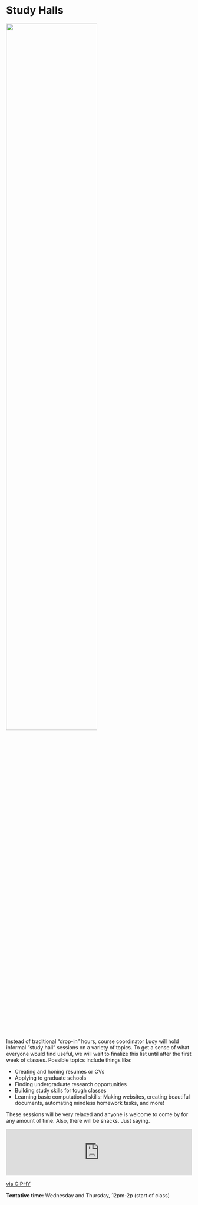 # Study Halls

![](images/study-hall.png){width="70%"}

Instead of traditional "drop-in" hours, course coordinator Lucy will hold informal "study hall" sessions on a variety of topics. To get a sense of what everyone would find useful, we will wait to finalize this list until after the first week of classes. Possible topics include things like:

+ Creating and honing resumes or CVs
+ Applying to graduate schools
+ Finding undergraduate research opportunities
+ Building study skills for tough classes
+ Learning basic computational skills: Making websites, creating beautiful documents, automating mindless homework tasks, and more!

These sessions will be very relaxed and anyone is welcome to come by for any amount of time. Also, there will be snacks. Just saying. 

<div style="width:100%;height:0;padding-bottom:25%;position:relative;"><iframe src="https://giphy.com/embed/pUeXcg80cO8I8" width="100%" height="100%" style="position:absolute" frameBorder="0" class="giphy-embed" allowFullScreen></iframe></div><p><a href="https://giphy.com/gifs/michael-jackson-comments-popcorn-pUeXcg80cO8I8">via GIPHY</a></p>

**Tentative time:** Wednesday and Thursday, 12pm-2p (start of class)